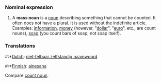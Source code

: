 ===Nominal expression===
#A '''mass noun''' is a [[noun]] describing something that cannot be counted. It often does not have a plural. It is used without the indefinite article. Examples: [[information]], [[money]] (however, "[[dollar]]", "[[euro]]", etc., are count nouns), [[soap]] (you count bars of soap, not soap itself).

===Translations===
#:*[[Dutch]]: [[niet-telbaar zelfstandig naamwoord]]
#:*[[Finnish]]: [[ainesana]]

Compare [[count noun]].